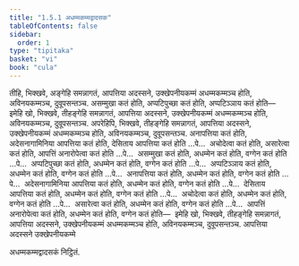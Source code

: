 ```yaml
---
title: "1.5.1 अधम्मकम्मद्वादसक"
tableOfContents: false
sidebar:
  order: 1
type: "tipitaka"
basket: "vi"
book: "cula"
---
```



<DynamicBreadcrumb />

<Division number="48" book="cula">

<Paragraph number="220" book="cula">
तीहि, भिक्खवे, अङ्गेहि समन्नागतं, आपत्तिया अदस्सने, उक्खेपनीयकम्मं अधम्मकम्मञ्च होति, अविनयकम्मञ्च, दुवूपसन्तञ्च. असम्मुखा कतं होति, अप्पटिपुच्छा कतं होति, अप्पटिञ्ञाय कतं होति—  इमेहि खो, भिक्खवे, तीहङ्गेहि समन्नागतं, आपत्तिया अदस्सने, उक्खेपनीयकम्मं अधम्मकम्मञ्च होति, अविनयकम्मञ्च, दुवूपसन्तञ्च.
</Paragraph>

<Paragraph number="221" book="cula">
अपरेहिपि, भिक्खवे, तीहङ्गेहि समन्नागतं, आपत्तिया अदस्सने, उक्खेपनीयकम्मं अधम्मकम्मञ्च होति, अविनयकम्मञ्च, दुवूपसन्तञ्च. अनापत्तिया कतं होति, अदेसनागामिनिया आपत्तिया कतं होति, देसिताय आपत्तिया कतं होति …पे…  अचोदेत्वा कतं होति, असारेत्वा कतं होति, आपत्तिं अनारोपेत्वा कतं होति …पे…  असम्मुखा कतं होति, अधम्मेन कतं होति, वग्गेन कतं होति …पे…  अप्पटिपुच्छा कतं होति, अधम्मेन कतं होति, वग्गेन कतं होति …पे…  अप्पटिञ्ञाय कतं होति, अधम्मेन कतं होति, वग्गेन कतं होति …पे…  अनापत्तिया कतं होति, अधम्मेन कतं होति, वग्गेन कतं होति …पे…  अदेसनागामिनिया आपत्तिया कतं होति, अधम्मेन कतं होति, वग्गेन कतं होति …पे…  देसिताय आपत्तिया कतं होति, अधम्मेन कतं होति, वग्गेन कतं होति …पे…  अचोदेत्वा कतं होति, अधम्मेन कतं होति, वग्गेन कतं होति …पे…  असारेत्वा कतं होति, अधम्मेन कतं होति, वग्गेन कतं होति …पे…  आपत्तिं अनारोपेत्वा कतं होति, अधम्मेन कतं होति, वग्गेन कतं होति—  इमेहि खो, भिक्खवे, तीहङ्गेहि समन्नागतं, आपत्तिया अदस्सने, उक्खेपनीयकम्मं अधम्मकम्मञ्च होति, अविनयकम्मञ्च, दुवूपसन्तञ्च.

</Paragraph>
</Division>

<Paragraph number="222" type="center" book="cula">
आपत्तिया अदस्सने उक्खेपनीयकम्मे

  
अधम्मकम्मद्वादसकं निट्ठितं.
</Paragraph>